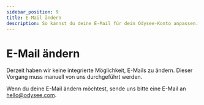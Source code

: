 ---
sidebar_position: 9
title: E-Mail ändern
description: So kannst du deine E-Mail für dein Odysee-Konto anpassen.
---

# E-Mail ändern

Derzeit haben wir keine integrierte Möglichkeit, E-Mails zu ändern. Dieser Vorgang muss manuell von uns durchgeführt werden.

Wenn du deine E-Mail ändern möchtest, sende uns bitte eine E-Mail an hello@odysee.com.
